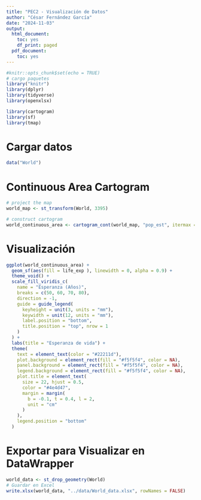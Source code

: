 ```yaml
---
title: "PEC2 - Visualización de Datos"
author: "César Fernández García"
date: "2024-11-03"
output:
  html_document:
    toc: yes
    df_print: paged
  pdf_document:
    toc: yes
---
```


```r
#knitr::opts_chunk$set(echo = TRUE)
# cargo paquetes
library("knitr")
library(dplyr)
library(tidyverse)
library(openxlsx)

library(cartogram)
library(sf)
library(tmap)
```

# Cargar datos

```r
data("World")
```

# Continuous Area Cartogram

```r

# project the map
world_map <- st_transform(World, 3395)

# construct cartogram
world_continuous_area <- cartogram_cont(world_map, "pop_est", itermax = 5)


```

# Visualización

```r

ggplot(world_continuous_area) +
  geom_sf(aes(fill = life_exp ), linewidth = 0, alpha = 0.9) +
  theme_void() +
  scale_fill_viridis_c(
    name = "Esperanza (Años)",
    breaks = c(50, 60, 70, 80),
    direction = -1,
    guide = guide_legend(
      keyheight = unit(3, units = "mm"),
      keywidth = unit(12, units = "mm"),
      label.position = "bottom",
      title.position = "top", nrow = 1
    )
  ) +
  labs(title = "Esperanza de vida") +
  theme(
    text = element_text(color = "#22211d"),
    plot.background = element_rect(fill = "#f5f5f4", color = NA),
    panel.background = element_rect(fill = "#f5f5f4", color = NA),
    legend.background = element_rect(fill = "#f5f5f4", color = NA),
    plot.title = element_text(
      size = 22, hjust = 0.5,
      color = "#4e4d47",
      margin = margin(
        b = -0.1, t = 0.4, l = 2,
        unit = "cm"
      )
    ),
    legend.position = "bottom"
  )
```

# Exportar para Visualizar en DataWrapper

```r

world_data <- st_drop_geometry(World)
# Guardar en Excel
write.xlsx(world_data, "../data/World_data.xlsx", rowNames = FALSE)
```

